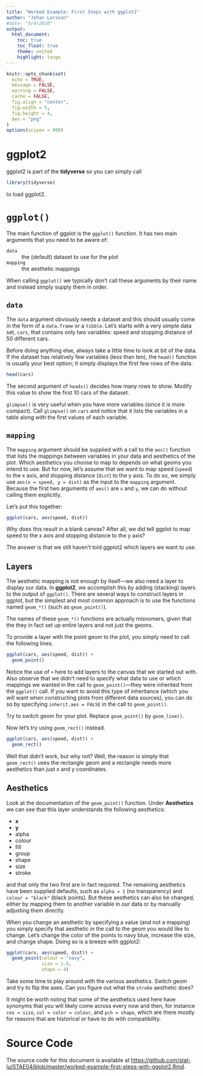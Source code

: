 ```yaml
---
title: "Worked Example: First Steps with ggplot2"
author: "Johan Larsson"
#date: "9/4/2020"
output: 
  html_document:
    toc: true
    toc_float: true
    theme: united
    highlight: tango
---
```


```r

knitr::opts_chunk$set(
  echo = TRUE,
  message = FALSE,
  warning = FALSE,
  cache = FALSE,
  fig.align = "center",
  fig.width = 5,
  fig.height = 4,
  dev = "png"
)
options(scipen = 999)
```

# ggplot2

ggplot2 is part of the **tidyverse** so you can simply call

```r
library(tidyverse) 
```

to load ggplot2. 

# `ggplot()`

The main function of ggplot is the `ggplot()` function. It has two main 
arguments that you need to be aware of:

`data`
: the (default) dataset to use for the plot

`mapping`
: the aesthetic mappings

When calling `ggplot()` we typically don't call these arguments by their name 
and instead simply supply them in order.

## `data`

The `data` argument obviously needs a dataset and this should usually come in
the form of a `data.frame` or a `tibble`. Let's starts with a very simple data 
set, `cars`, that contains only two variables: speed and stopping distance of 50
different cars.

Before doing anything else, always take a little time to look at bit of the
data. If the dataset has relatively few variables (less than ten), the `head()`
function is usually your best option; it simply displays the first few rows of
the data.

```r
head(cars)
```

The second argument of `heads()` decides how many rows to show. Modify this
value to show the first 10 cars of the dataset.

`glimpse()` is very useful when you have more variables (since it is more 
compact). Call `glimpse()` on `cars` and notice that it lists the variables in a
table along with the first values of each variable.

## `mapping`

The `mapping` argument should be supplied with a call to the `aes()` function
that lists the mappings between variables in your data and aesthetics of the 
plot. Which aesthetics you choose to map to depends on what geoms you intend to
use. But for now, let's assume that we want to map speed (`speed`) to the x 
axis, and stopping distance (`dist`) to the y axis. To do so, we simply use 
`aes(x = speed, y = dist)` as the input to the `mapping` argument. Because the
first two arguments of `aes()` are `x` and `y`, we can do without calling them
explicitly. 

Let's put this together:

```r
ggplot(cars, aes(speed, dist))
```

Why does this result in a blank canvas? After all, we did tell ggplot to map 
speed to the x axis and stopping distance to the y axis?

The answer is that we still haven't told ggplot2 which layers we want to use.

## Layers

The aesthetic mapping is not enough by itself---we also need a layer to display
our data. In **ggplot2**, we accomplish this by adding (stacking) layers to the
output of `ggplot()`. There are several ways to construct layers in ggplot, but
the simplest and most common approach is to use the functions named `geom_*()`
(such as `geom_point()`).

The names of these `geom_*()` functions are actually misnomers, given that the
they in fact set up entire layers and not just the geoms.

To provide a layer with the point geom to the plot, you simply need to call 
the following lines.

```r
ggplot(cars, aes(speed, dist)) +
  geom_point()
```

Notice the use of `+` here to add layers to the canvas that we started out with.
Also observe that we didn't need to specify what data to use or which mappings
we wanted in the call to `geom_point()`---they were inherited from the
`ggplot()` call. If you want to avoid this type of inheritance (which you
will want when constructing plots from different data sources), you can
do so by specifying `inherit.aes = FALSE` in the call to `geom_point()`.

Try to switch geom for your plot. Replace `geom_point()` by `geom_line()`.

Now let's try using `geom_rect()` instead.

```r
ggplot(cars, aes(speed, dist)) +
  geom_rect()
```

Well that didn't work, but why not? Well, the reason is simply that 
`geom_rect()` uses the rectangle geom and a rectangle needs more aesthetics than
just x and y coordinates.

## Aesthetics

Look at the documentation of the `geom_point()` function. Under **Aesthetics**
we can see that this layer understands the following aesthetics:

- **x**
- **y**
- alpha
- colour
- fill
- group
- shape
- size
- stroke

and that only the two first are in fact required. The remaining aesthetics have
been supplied defaults, such as `alpha = 1` (no transparency) and 
`colour = "black"` (black points). But these aesthetics can also be changed, 
either by mapping them to another variable in our data or by manually 
adjusting them directly. 

When you change an aesthetic by specifying a value (and not a mapping) you 
simply specify that aesthetic in the call to the geom you would like to change.
Let's change the color of the points to navy blue, increase the size, and change
shape. Doing so is a breeze with ggplot2:

```r
ggplot(cars, aes(speed, dist)) +
  geom_point(colour = "navy",
             size = 1.8,
             shape = 4)
```

Take some time to play around with the various aesthetics. Switch geom and try
to flip the axes. Can you figure out what the `stroke` aesthetic does?

It might be worth noting that some of the aesthetics used here have synonyms 
that you will likely come across every now and then, for instance `cex = size`,
`col = color = colour`, and `pch = shape`, which are there mostly for
reasons that are historical or have to do with compatibility.

# Source Code

The source code for this document is available at
<https://github.com/stat-lu/STAE04/blob/master/worked-example-first-steps-with-ggplot2.Rmd>.
